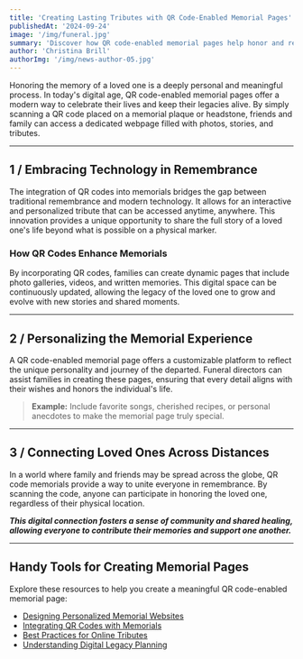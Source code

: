```yaml
---
title: 'Creating Lasting Tributes with QR Code-Enabled Memorial Pages'
publishedAt: '2024-09-24'
image: '/img/funeral.jpg'
summary: 'Discover how QR code-enabled memorial pages help honor and remember your loved ones.'
author: 'Christina Brill'
authorImg: '/img/news-author-05.jpg'
---
```


Honoring the memory of a loved one is a deeply personal and meaningful process. In today's digital age, QR code-enabled memorial pages offer a modern way to celebrate their lives and keep their legacies alive. By simply scanning a QR code placed on a memorial plaque or headstone, friends and family can access a dedicated webpage filled with photos, stories, and tributes.

---

## 1 / Embracing Technology in Remembrance

The integration of QR codes into memorials bridges the gap between traditional remembrance and modern technology. It allows for an interactive and personalized tribute that can be accessed anytime, anywhere. This innovation provides a unique opportunity to share the full story of a loved one's life beyond what is possible on a physical marker.

### How QR Codes Enhance Memorials

By incorporating QR codes, families can create dynamic pages that include photo galleries, videos, and written memories. This digital space can be continuously updated, allowing the legacy of the loved one to grow and evolve with new stories and shared moments.

---

## 2 / Personalizing the Memorial Experience

A QR code-enabled memorial page offers a customizable platform to reflect the unique personality and journey of the departed. Funeral directors can assist families in creating these pages, ensuring that every detail aligns with their wishes and honors the individual's life.

> **Example:** Include favorite songs, cherished recipes, or personal anecdotes to make the memorial page truly special.

---

## 3 / Connecting Loved Ones Across Distances

In a world where family and friends may be spread across the globe, QR code memorials provide a way to unite everyone in remembrance. By scanning the code, anyone can participate in honoring the loved one, regardless of their physical location.

**_This digital connection fosters a sense of community and shared healing, allowing everyone to contribute their memories and support one another._**

---

## Handy Tools for Creating Memorial Pages

Explore these resources to help you create a meaningful QR code-enabled memorial page:

* [Designing Personalized Memorial Websites](#)
* [Integrating QR Codes with Memorials](#)
* [Best Practices for Online Tributes](#)
* [Understanding Digital Legacy Planning](#)
